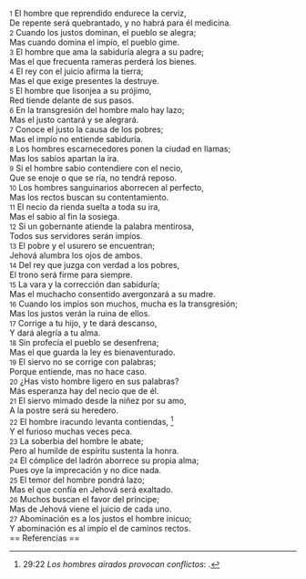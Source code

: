 {{anchor|1}} <small>1</small> El hombre que reprendido endurece la cerviz,<br>
De repente será quebrantado, y no habrá para él medicina.<br>
{{anchor|2}} <small>2</small> Cuando los justos dominan, el pueblo se alegra;<br>
Mas cuando domina el impío, el pueblo gime.<br>
{{anchor|3}} <small>3</small> El hombre que ama la sabiduría alegra a su padre;<br>
Mas el que frecuenta rameras perderá los bienes.<br>
{{anchor|4}} <small>4</small> El rey con el juicio afirma la tierra;<br>
Mas el que exige presentes la destruye.<br>
{{anchor|5}} <small>5</small> El hombre que lisonjea a su prójimo,<br>
Red tiende delante de sus pasos.<br>
{{anchor|6}} <small>6</small> En la transgresión del hombre malo hay lazo;<br>
Mas el justo cantará y se alegrará.<br>
{{anchor|7}} <small>7</small> Conoce el justo la causa de los pobres;<br>
Mas el impío no entiende sabiduría.<br>
{{anchor|8}} <small>8</small> Los hombres escarnecedores ponen la ciudad en llamas;<br>
Mas los sabios apartan la ira.<br>
{{anchor|9}} <small>9</small> Si el hombre sabio contendiere con el necio,<br>
Que se enoje o que se ría, no tendrá reposo.<br>
{{anchor|10}} <small>10</small> Los hombres sanguinarios aborrecen al perfecto,<br>
Mas los rectos buscan su contentamiento.<br>
{{anchor|11}} <small>11</small> El necio da rienda suelta a toda su ira,<br>
Mas el sabio al fin la sosiega.<br>
{{anchor|12}} <small>12</small> Si un gobernante atiende la palabra mentirosa,<br>
Todos sus servidores serán impíos.<br>
{{anchor|13}} <small>13</small> El pobre y el usurero se encuentran;<br>
Jehová alumbra los ojos de ambos.<br>
{{anchor|14}} <small>14</small> Del rey que juzga con verdad a los pobres,<br>
El trono será firme para siempre.<br>
{{anchor|15}} <small>15</small> La vara y la corrección dan sabiduría;<br>
Mas el muchacho consentido avergonzará a su madre.<br>
{{anchor|16}} <small>16</small> Cuando los impíos son muchos, mucha es la transgresión;<br>
Mas los justos verán la ruina de ellos.<br>
{{anchor|17}} <small>17</small> Corrige a tu hijo, y te dará descanso,<br>
Y dará alegría a tu alma.<br>
{{anchor|18}} <small>18</small> Sin profecía el pueblo se desenfrena;<br>
Mas el que guarda la ley es bienaventurado.<br>
{{anchor|19}} <small>19</small> El siervo no se corrige con palabras;<br>
Porque entiende, mas no hace caso.<br>
{{anchor|20}} <small>20</small> ¿Has visto hombre ligero en sus palabras?<br>
Más esperanza hay del necio que de él.<br>
{{anchor|21}} <small>21</small> El siervo mimado desde la niñez por su amo,<br>
A la postre será su heredero.<br>
{{anchor|22}} <small>22</small> El hombre iracundo levanta contiendas, <ref>29:22 ''Los hombres airados provocan conflictos'': {{lib|LU|149|4|2}}.</ref><br>
Y el furioso muchas veces peca.<br>
{{anchor|23}} <small>23</small> La soberbia del hombre le abate;<br>
Pero al humilde de espíritu sustenta la honra.<br>
{{anchor|24}} <small>24</small> El cómplice del ladrón aborrece su propia alma;<br>
Pues oye la imprecación y no dice nada.<br>
{{anchor|25}} <small>25</small> El temor del hombre pondrá lazo;<br>
Mas el que confía en Jehová será exaltado.<br>
{{anchor|26}} <small>26</small> Muchos buscan el favor del príncipe;<br>
Mas de Jehová viene el juicio de cada uno.<br>
{{anchor|27}} <small>27</small> Abominación es a los justos el hombre inicuo;<br>
Y abominación es al impío el de caminos rectos.<br>
== Referencias ==

<references />
